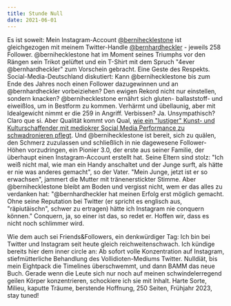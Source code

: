 ```yaml
---
title: Stunde Null
date: 2021-06-01
---
```

Es ist soweit: Mein Instagram-Account [@bernihecklestone](https://www.instagram.com/bernihecklestone/?hl=de) ist gleichgezogen mit meinem Twitter-Handle [@bernhardheckler](https://twitter.com/bernhardheckler?lang=de) - jeweils 258 Follower. @bernihecklestone hat im Moment seines Triumphs vor den Rängen sein Trikot gelüftet und ein T-Shirt mit dem Spruch "4ever @bernhardheckler" zum Vorschein gebracht. Eine Geste des Respekts. Social-Media-Deutschland diskutiert: Kann @bernihecklestone bis zum Ende des Jahres noch einen Follower dazugewinnen und an @bernhardheckler vorbeiziehen? Den ewigen Rekord nicht nur einstellen, sondern knacken? @bernihecklestone ernährt sich gluten- ballaststoff- und eiweißlos, um in Bestform zu kommen. Verhärmt und übellaunig, aber mit Idealgewicht nimmt er die 259 in Angriff. Verbissen? Ja. Unsympathisch? Claro que si. Aber Qualität kommt von Qual, [wie ein "lustiger" Kunst- und Kulturschaffender mit mediokrer Social Media Performance zu schwadronieren pflegt](https://twitter.com/RealStrunk). Und @bernihecklestone ist bereit, sich zu quälen, den Schmerz zuzulassen und schließlich in nie dagewesene Follower-Höhen vorzudringen, ein Pionier 3.0, der erste aus seiner Familie, der überhaupt einen Instagram-Account erstellt hat. Seine Eltern sind stolz: "Ich weiß nicht mal, wie man ein Handy anschaltet und der Junge surft, als hätte er nie was anderes gemacht", so der Vater. "Mein Junge, jetzt ist er so erwachsen", jammert die Mutter mit tränenerstickter Stimme. Aber @bernihecklestone bleibt am Boden und vergisst nicht, wem er das alles zu verdanken hat: "@bernhardheckler hat meinen Erfolg erst möglich gemacht. Ohne seine Reputation bei Twitter (er spricht es englisch aus, "räpiutäischn", schwer zu ertragen) hätte ich Instagram nie conquern können." Conquern, ja, so einer ist das, so redet er. Hoffen wir, dass es nicht noch schlimmer wird.

Wie dem auch sei Friends&Followers, ein denkwürdiger Tag: Ich bin bei Twitter und Instagram seit heute gleich reichweitenschwach. Ich kündige bereits hier dem inner circle an: Ab sofort volle Konzentration auf Instagram, stiefmütterliche Behandlung des Vollidioten-Mediums Twitter. Nulldiät, bis mein Eightpack die Timelines überschwemmt, und dann BAMM das neue Buch. Gerade wenn die Leute sich nur noch auf meinen schwindelerregend geilen Körper konzentrieren, schockiere ich sie mit Inhalt. Harte Sorte, Milieu, kaputte Träume, berstende Hoffnung, 250 Seiten, Frühjahr 2023, stay tuned!